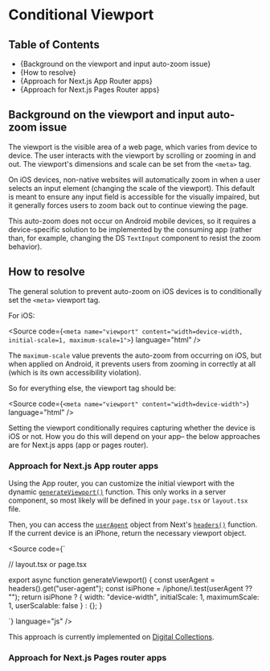 

<Meta title="Development Guide/Conditional Viewport" />

# Conditional Viewport

## Table of Contents

- {<Link href="background-on-the-viewport-and-input-auto-zoom-issue" target="_self">Background on the viewport and input auto-zoom issue</Link>}
- {<Link href="#how-to-resolve" target="_self">How to resolve</Link>}
- {<Link href="#" target="_self">Approach for Next.js App Router apps</Link>}
- {<Link href="#" target="_self">Approach for Next.js Pages Router apps</Link>}

## Background on the viewport and input auto-zoom issue

The viewport is the visible area of a web page, which varies from device to device.
The user interacts with the viewport by scrolling or zooming in and out. The viewport's dimensions and scale can be set from the `<meta>` tag.

On iOS devices, non-native websites will automatically zoom in when a user selects an input element (changing the scale of the viewport). This default is meant to ensure any input field is accessible for the visually impaired, but it generally forces users to zoom back out to continue viewing the page.

This auto-zoom does not occur on Android mobile devices, so it requires a device-specific solution to be implemented by the consuming app (rather than, for example, changing the DS `TextInput` component to resist the zoom behavior).

## How to resolve

The general solution to prevent auto-zoom on iOS devices is to conditionally set the `<meta>` viewport tag.

For iOS:

<Source
  code={`
<meta name="viewport" content="width=device-width, initial-scale=1, maximum-scale=1">
`}
  language="html"
/>

The `maximum-scale` value prevents the auto-zoom from occurring on iOS, but when
applied on Android, it prevents users from zooming in correctly at all (which is
its own accessibility violation).

So for everything else, the viewport tag should be:

<Source
  code={`
<meta name="viewport" content="width=device-width">
`}
  language="html"
/>

Setting the viewport conditionally requires capturing whether the device is iOS or not.
How you do this will depend on your app– the below approaches are for Next.js apps (app or pages router).

### Approach for Next.js App router apps

Using the App router, you can customize the initial viewport with the dynamic [`generateViewport()`](https://nextjs.org/docs/app/api-reference/functions/generate-viewport) function. This only works in a server component, so most likely will be defined in your
`page.tsx` or `layout.tsx` file.

Then, you can access the [`userAgent`](https://nextjs.org/docs/app/api-reference/functions/userAgent) object from Next's [`headers()`](https://nextjs.org/docs/app/api-reference/functions/headers) function. If the current device is an iPhone, return the necessary viewport object.

<Source
  code={`

// layout.tsx or page.tsx

export async function generateViewport() {
  const userAgent = headers().get("user-agent");
  const isiPhone = /iphone/i.test(userAgent ?? "");
  return isiPhone ? 
  { width: "device-width", initialScale: 1, maximumScale: 1, userScalable: false }
    : {};
}
    
`}
language="js"
/>

This approach is currently implemented on [Digital Collections](https://github.com/NYPL/digital-collections/blob/8758f1106af59c4a76015d978700ec8baba6deb4/app/layout.tsx#L45).

### Approach for Next.js Pages router apps
